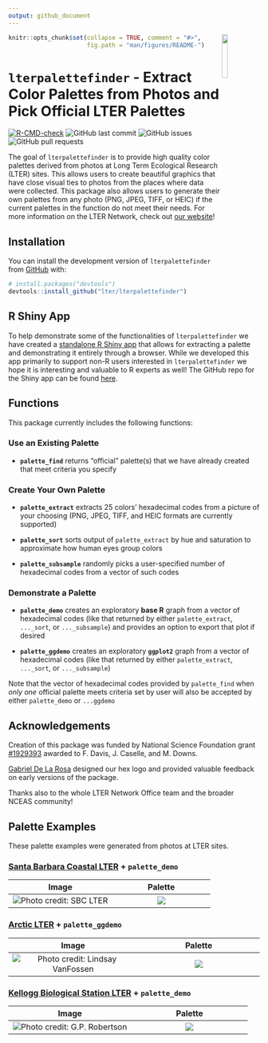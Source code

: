 ```yaml
---
output: github_document
---
```


<!-- README.md is generated from README.Rmd. Please edit that file -->

<img src="man/figures/lterpalettefinder_hex.png" align="right" width="15%"/>

```r
knitr::opts_chunk$set(collapse = TRUE, comment = "#>",
                      fig.path = "man/figures/README-")
```

# `lterpalettefinder` - Extract Color Palettes from Photos and Pick Official LTER Palettes

<!-- badges: start -->

[![R-CMD-check](https://github.com/lter/lterpalettefinder/workflows/R-CMD-check/badge.svg)](https://github.com/lter/lterpalettefinder/actions)
![GitHub last commit](https://img.shields.io/github/last-commit/lter/lterpalettefinder)
![GitHub issues](https://img.shields.io/github/issues-raw/lter/lterpalettefinder)
![GitHub pull requests](https://img.shields.io/github/issues-pr/lter/lterpalettefinder)

<!-- badges: end -->

The goal of `lterpalettefinder` is to provide high quality color palettes derived from photos at Long Term Ecological Research (LTER) sites. This allows users to create beautiful graphics that have close visual ties to photos from the places where data were collected. This package also allows users to generate their own palettes from any photo (PNG, JPEG, TIFF, or HEIC) if the current palettes in the function do not meet their needs. For more information on the LTER Network, check out [our website](https://lternet.edu/)!

## Installation

You can install the development version of `lterpalettefinder` from [GitHub](https://github.com/) with:

``` r
# install.packages("devtools")
devtools::install_github("lter/lterpalettefinder")
```

## R Shiny App

To help demonstrate some of the functionalities of `lterpalettefinder` we have created a [standalone R Shiny app](https://cosima.nceas.ucsb.edu/lterpalettefinder-shiny/) that allows for extracting a palette and demonstrating it entirely through a browser. While we developed this app primarily to support non-R users interested in `lterpalettefinder` we hope it is interesting and valuable to R experts as well! The GitHub repo for the Shiny app can be found [here](https://github.com/lter/lterpalettefinder-shiny).

## Functions

This package currently includes the following functions:

### Use an Existing Palette

-   **`palette_find`** returns "official" palette(s) that we have already created that meet criteria you specify

### Create Your Own Palette

-   **`palette_extract`** extracts 25 colors' hexadecimal codes from a picture of your choosing (PNG, JPEG, TIFF, and HEIC formats are currently supported)

-   **`palette_sort`** sorts output of `palette_extract` by hue and saturation to approximate how human eyes group colors

-   **`palette_subsample`** randomly picks a user-specified number of hexadecimal codes from a vector of such codes

### Demonstrate a Palette

-   **`palette_demo`** creates an exploratory **base R** graph from a vector of hexadecimal codes (like that returned by either `palette_extract`, `..._sort`, or `..._subsample`) and provides an option to export that plot if desired

-   **`palette_ggdemo`** creates an exploratory **`ggplot2`** graph from a vector of hexadecimal codes (like that returned by either `palette_extract`, `..._sort`, or `..._subsample`)

Note that the vector of hexadecimal codes provided by `palette_find` when *only one* official palette meets criteria set by user will also be accepted by either `palette_demo` or `...ggdemo`

## Acknowledgements

Creation of this package was funded by National Science Foundation grant [#1929393](https://www.nsf.gov/awardsearch/showAward?AWD_ID=1929393) awarded to F. Davis, J. Caselle, and M. Downs.

[Gabriel De La Rosa](https://www.gabrieldelarosa.com/) designed our hex logo and provided valuable feedback on early versions of the package.

Thanks also to the whole LTER Network Office team and the broader NCEAS community!

## Palette Examples

These palette examples were generated from photos at LTER sites.

### [Santa Barbara Coastal LTER](https://sbclter.msi.ucsb.edu/) + `palette_demo`

**Image** | **Palette**
:-------------:|:------------:
<img src="man/figures/SBC-kelp-forest.jpeg" alt="Photo credit: SBC LTER"/> | <img src="man/figures/SBC_kelp-forest-palette.jpg"/>

### [Arctic LTER](https://arc-lter.ecosystems.mbl.edu/) + `palette_ggdemo`

**Image** | **Palette**
:-------------:|:------------:
<img src="man/figures/ARC-sunrise.jpeg" alt="Photo credit: Lindsay VanFossen"/> | <img src="man/figures/ARC_sunrise-palette.jpeg"/>

### [Kellogg Biological Station LTER](https://lter.kbs.msu.edu/) + `palette_demo`

**Image** | **Palette**
:-------------:|:------------:
<img src="man/figures/KBS-burn.jpeg" alt="Photo credit: G.P. Robertson"/> | <img src="man/figures/KBS_burn-palette.jpg"/>
